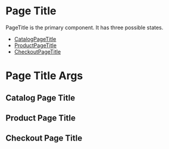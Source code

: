

# Page Title

PageTitle is the primary component. It has three possible states.

- [CatalogPageTitle](#CatalogPageTitle)
- [ProductPageTitle](#ProductPageTitle)
- [CheckoutPageTitle](#CheckoutPageTitle)

# Page Title Args 
<ArgsTable of={PageTitle} />

## Catalog Page Title
<Story id="page-title--catalog-page-title" />

## Product Page Title
<Story id="page-title--product-page-title" />

## Checkout Page Title
<Story id="page-title--checkout-page-title" />